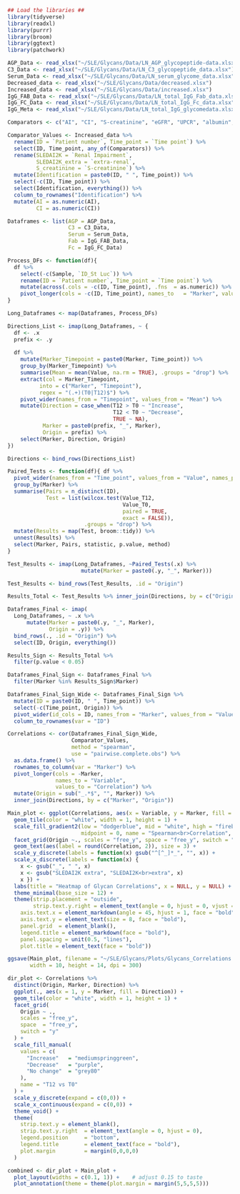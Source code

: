 ```r

## Load the libraries ##
library(tidyverse)
library(readxl)
library(purrr)
library(broom)
library(ggtext)
library(patchwork)

```

```r

AGP_Data <- read_xlsx("~/SLE/Glycans/Data/LN_AGP_glycopeptide-data.xlsx")
C3_Data <- read_xlsx("~/SLE/Glycans/Data/LN_C3_glycopeptide_data.xlsx")
Serum_Data <- read_xlsx("~/SLE/Glycans/Data/LN_serum_glycome_data.xlsx")
Decreased_data <- read_xlsx("~/SLE/Glycans/Data/decreased.xlsx")
Increased_data <- read_xlsx("~/SLE/Glycans/Data/increased.xlsx")
IgG_FAB_Data <- read_xlsx("~/SLE/Glycans/Data/LN_total_IgG_Fab_data.xlsx")
IgG_FC_Data <- read_xlsx("~/SLE/Glycans/Data/LN_total_IgG_Fc_data.xlsx")
IgG_Meta <- read_xlsx("~/SLE/Glycans/Data/LN_total_IgG_glycomedata.xlsx")


```


```r

Comparators <- c("AI", "CI", "S-creatinine", "eGFR", "UPCR", "albumin", "extra-renal", "Renal Impairment")

Comparator_Values <- Increased_data %>%
  rename(ID = `Patient number`, Time_point = `Time point`) %>%
  select(ID, Time_point, any_of(Comparators)) %>%
  rename(SLEDAI2K = `Renal Impairment`,
         SLEDAI2K_extra = `extra-renal`,
         S_creatinine = `S-creatinine`) %>%
  mutate(Identification = paste0(ID, " ", Time_point)) %>%
  select(-c(ID, Time_point)) %>%
  select(Identification, everything()) %>%
  column_to_rownames("Identification") %>%
  mutate(AI = as.numeric(AI),
         CI = as.numeric(CI))

```

```r

Dataframes <- list(AGP = AGP_Data, 
                   C3 = C3_Data, 
                   Serum = Serum_Data,
                   Fab = IgG_FAB_Data, 
                   Fc = IgG_FC_Data)

Process_DFs <- function(df){
  df %>% 
    select(-c(Sample, `ID_St Luc`)) %>% 
    rename(ID = `Patient number`, Time_point = `Time point`) %>% 
    mutate(across(.cols = -c(ID, Time_point), .fns  = as.numeric)) %>% 
    pivot_longer(cols = -c(ID, Time_point), names_to   = "Marker", values_to  = "Value")
}

Long_Dataframes <- map(Dataframes, Process_DFs)

```

```r

Directions_List <- imap(Long_Dataframes, ~ {
  df <- .x
  prefix <- .y
  
  df %>% 
    mutate(Marker_Timepoint = paste0(Marker, Time_point)) %>%
    group_by(Marker_Timepoint) %>%
    summarise(Mean = mean(Value, na.rm = TRUE), .groups = "drop") %>%
    extract(col = Marker_Timepoint, 
          into = c("Marker", "Timepoint"), 
          regex = "(.+)(T0|T12)$") %>% 
    pivot_wider(names_from = "Timepoint", values_from = "Mean") %>% 
    mutate(Direction = case_when(T12 > T0 ~ "Increase", 
                                 T12 < T0 ~ "Decrease", 
                                 TRUE ~ NA), 
           Marker = paste0(prefix, "_", Marker),
           Origin = prefix) %>% 
    select(Marker, Direction, Origin)
})

Directions <- bind_rows(Directions_List)

```

```r

Paired_Tests <- function(df){ df %>% 
  pivot_wider(names_from = "Time_point", values_from = "Value", names_prefix = "Value_") %>% 
  group_by(Marker) %>% 
  summarise(Pairs = n_distinct(ID),
            Test = list(wilcox.test(Value_T12, 
                                    Value_T0, 
                                    paired = TRUE, 
                                    exact = FALSE)), 
                        .groups = "drop") %>% 
  mutate(Results = map(Test, broom::tidy)) %>% 
  unnest(Results) %>% 
  select(Marker, Pairs, statistic, p.value, method)
}

Test_Results <- imap(Long_Dataframes, ~Paired_Tests(.x) %>% 
                       mutate(Marker = paste0(.y, "_", Marker)))

Test_Results <- bind_rows(Test_Results, .id = "Origin")

```

```r

Results_Total <- Test_Results %>% inner_join(Directions, by = c("Origin", "Marker"))

Dataframes_Final <- imap(
  Long_Dataframes, ~ .x %>% 
      mutate(Marker = paste0(.y, "_", Marker), 
             Origin = .y)) %>% 
  bind_rows(., .id = "Origin") %>% 
  select(ID, Origin, everything())

Results_Sign <- Results_Total %>% 
  filter(p.value < 0.05)

Dataframes_Final_Sign <- Dataframes_Final %>% 
  filter(Marker %in% Results_Sign$Marker)

```

```r

Dataframes_Final_Sign_Wide <- Dataframes_Final_Sign %>% 
  mutate(ID = paste0(ID, " ", Time_point)) %>% 
  select(-c(Time_point, Origin)) %>% 
  pivot_wider(id_cols = ID, names_from = "Marker", values_from = "Value") %>% 
  column_to_rownames(var = "ID")

Correlations <- cor(Dataframes_Final_Sign_Wide, 
                    Comparator_Values, 
                    method = "spearman", 
                    use = "pairwise.complete.obs") %>% 
  as.data.frame() %>%
  rownames_to_column(var = "Marker") %>% 
  pivot_longer(cols = -Marker, 
               names_to = "Variable", 
               values_to = "Correlation") %>% 
  mutate(Origin = sub("_.*$", "", Marker)) %>% 
  inner_join(Directions, by = c("Marker", "Origin"))

```

```r

Main_plot <- ggplot(Correlations, aes(x = Variable, y = Marker, fill = Correlation)) +
  geom_tile(color = "white", width = 1, height = 1) +
  scale_fill_gradient2(low = "dodgerblue", mid = "white", high = "firebrick", 
                       midpoint = 0, name = "Spearman<br>Correlation", breaks = seq(-1, 1, by = 0.5)) +
  facet_grid(Origin ~., scales = "free_y", space = "free_y", switch = "x") +
  geom_text(aes(label = round(Correlation, 2)), size = 3) +
  scale_y_discrete(labels = function(x) gsub("^[^_]*_", "", x)) +
  scale_x_discrete(labels = function(x) {
    x <- gsub("_", " ", x)
    x <- gsub("SLEDAI2K extra", "SLEDAI2K<br>extra", x)
    x }) +
  labs(title = "Heatmap of Glycan Correlations", x = NULL, y = NULL) +
  theme_minimal(base_size = 12) +
  theme(strip.placement = "outside",
        strip.text.y.right = element_text(angle = 0, hjust = 0, vjust = 0.5, face  = "bold"),
    axis.text.x = element_markdown(angle = 45, hjust = 1, face = "bold"), 
    axis.text.y = element_text(size = 8, face = "bold"),
    panel.grid  = element_blank(), 
    legend.title = element_markdown(face = "bold"), 
    panel.spacing = unit(0.5, "lines"), 
    plot.title = element_text(face = "bold"))

ggsave(Main_plot, filename = "~/SLE/Glycans/Plots/Glycans_Correlations.jpeg",
       width = 10, height = 14, dpi = 300)

```

```r
dir_plot <- Correlations %>%
  distinct(Origin, Marker, Direction) %>% 
  ggplot(., aes(x = 1, y = Marker, fill = Direction)) +
  geom_tile(color = "white", width = 1, height = 1) +
  facet_grid(
    Origin ~ .,
    scales = "free_y",
    space  = "free_y",
    switch = "y"
  ) +
  scale_fill_manual(
    values = c(
      "Increase"   = "mediumspringgreen",
      "Decrease"   = "purple",
      "No change"  = "grey80"
    ),
    name = "T12 vs T0"
  ) +
  scale_y_discrete(expand = c(0,0)) +
  scale_x_continuous(expand = c(0,0)) +
  theme_void() +
  theme(
    strip.text.y = element_blank(),
    strip.text.y.right  = element_text(angle = 0, hjust = 0),
    legend.position     = "bottom",
    legend.title        = element_text(face = "bold"),
    plot.margin         = margin(0,0,0,0)
  )

combined <- dir_plot + Main_plot + 
  plot_layout(widths = c(0.1, 1)) +    # adjust 0.15 to taste
  plot_annotation(theme = theme(plot.margin = margin(5,5,5,5)))


```

